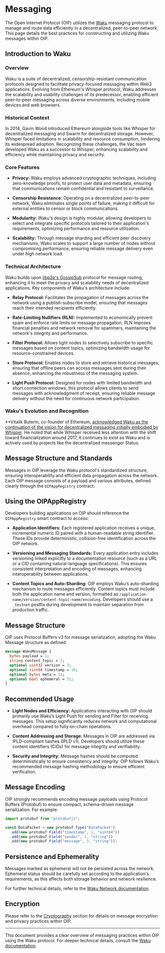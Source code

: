# Messaging

The Open Internet Protocol (OIP) utilizes the [Waku](https://waku.org) messaging protocol to manage and route data efficiently in a decentralized, peer-to-peer network. This page details the best practices for constructing and utilizing Waku messages within OIP.

## Introduction to Waku
### Overview
Waku is a suite of decentralized, censorship-resistant communication protocols designed to facilitate privacy-focused messaging within Web3 applications. Evolving from Ethereum's Whisper protocol, Waku addresses the scalability and usability challenges of its predecessor, enabling efficient peer-to-peer messaging across diverse environments, including mobile devices and web browsers.

### Historical Context
In 2014, Gavin Wood introduced Ethereum alongside tools like Whisper for decentralized messaging and Swarm for decentralized storage. However, Whisper faced limitations in scalability and resource consumption, hindering its widespread adoption. Recognizing these challenges, the Vac team developed Waku as a successor to Whisper, enhancing scalability and efficiency while maintaining privacy and security.

### Core Features
- **Privacy:** Waku employs advanced cryptographic techniques, including zero-knowledge proofs, to protect user data and metadata, ensuring that communications remain confidential and resistant to surveillance.

- **Censorship Resistance:** Operating on a decentralized peer-to-peer network, Waku eliminates single points of failure, making it difficult for external entities to censor or block communications.

- **Modularity:** Waku's design is highly modular, allowing developers to select and integrate specific protocols tailored to their application's requirements, optimizing performance and resource utilization.

- **Scalability:** Through message sharding and efficient peer discovery mechanisms, Waku scales to support a large number of nodes without compromising performance, ensuring reliable message delivery even under high network load.

### Technical Architecture
Waku builds upon [libp2p's GossipSub](https://libp2p.io) protocol for message routing, enhancing it to meet the privacy and scalability needs of decentralized applications. Key components of Waku's architecture include:

- **Relay Protocol:** Facilitates the propagation of messages across the network using a publish-subscribe model, ensuring that messages reach their intended recipients efficiently.

- **Rate-Limiting Nullifiers (RLN):** Implemented to economically prevent spam and enforce rate limits on message propagation, RLN imposes financial penalties and network removal for spammers, maintaining the network's integrity and performance.

- **Filter Protocol:** Allows light nodes to selectively subscribe to specific messages based on content topics, optimizing bandwidth usage for resource-constrained devices.

- **Store Protocol:** Enables nodes to store and retrieve historical messages, ensuring that offline peers can access messages sent during their absence, enhancing the robustness of the messaging system.

- **Light Push Protocol:** Designed for nodes with limited bandwidth and short connection windows, this protocol allows clients to send messages with acknowledgment of receipt, ensuring reliable message delivery without the need for continuous network participation.


### Waku's Evolution and Recognition
**Vitalik Buterin, co-founder of Ethereum, [acknowledged Waku as the continuation of the vision for decentralized messaging initially embodied by Whisper](https://vitalik.eth.limo/general/2023/12/28/cypherpunk.html). He noted that while Whisper received less attention with the shift toward financialization around 2017, it continues to exist as Waku and is actively used by projects like the decentralized messenger Status.

## Message Structure and Standards

Messages in OIP leverage the Waku protocol's standardized structure, ensuring interoperability and efficient data propagation across the network. Each OIP message consists of a payload and various attributes, defined clearly through the `OIPAppRegistry` contract.

## Using the OIPAppRegistry

Developers building applications on OIP should reference the `OIPAppRegistry` smart contract to access:

- **Application Identifiers:** Each registered application receives a unique, incremental numeric ID paired with a human-readable string identifier. These IDs provide deterministic, collision-free identification across the OIP network.

- **Versioning and Messaging Standards:** Every application entry includes versioning linked explicitly to a documentation resource (such as a URL or a CID containing natural-language specifications). This ensures consistent interpretation and encoding of messages, enhancing interoperability between applications.

- **Content Topics and Auto-Sharding:** OIP employs Waku’s auto-sharding mechanism to route messages efficiently. Content topics must include both the application name and version, formatted as `/application-name/version/content-topic-name/encoding`. Developers should use a `_testnet` postfix during development to maintain separation from production traffic.

## Message Structure

OIP uses Protocol Buffers v3 for message serialization, adopting the Waku Message structure as defined:

```proto
message WakuMessage {
  bytes payload = 1;
  string content_topic = 2;
  optional uint32 version = 3;
  optional sint64 timestamp = 10;
  optional bytes meta = 11;
  optional bool ephemeral = 31;
}
```

## Recommended Usage

- **Light Nodes and Efficiency:** Applications interacting with OIP should primarily use Waku’s Light Push for sending and Filter for receiving messages. This setup significantly reduces network and computational overhead compared to fully on-chain operations.

- **Content Addressing and Storage:** Messages in OIP are addressed via IPLD-compliant hashes (IPLD v1). Developers should utilize these content identifiers (CIDs) for message integrity and verifiability.

- **Security and Integrity:** Message hashes should be computed deterministically to ensure consistency and integrity. OIP follows Waku’s recommended message hashing methodology to ensure efficient verification.

## Message Encoding

OIP strongly recommends encoding message payloads using Protocol Buffers (Protobuf) to ensure compact, schema-driven message serialization. For example:

```javascript
import protobuf from "protobufjs";

const DataPacket = new protobuf.Type("DataPacket")
  .add(new protobuf.Field("timestamp", 1, "uint64"))
  .add(new protobuf.Field("sender", 2, "string"))
  .add(new protobuf.Field("message", 3, "string"));
```

## Persistence and Ephemerality

Messages marked as ephemeral will not be persisted across the network. Ephemeral status should be carefully set according to the application's requirements, as this affects both storage behavior and network resilience.

For further technical details, refer to the [Waku Network documentation](https://waku.org).

## Encryption
Please refer to the [Cryptography](/cryptography) section for details on message encryption and privacy practices within OIP.

---

This document provides a clear overview of messaging practices within OIP using the Waku protocol. For deeper technical details, consult the [Waku documentation](https://waku.org).
